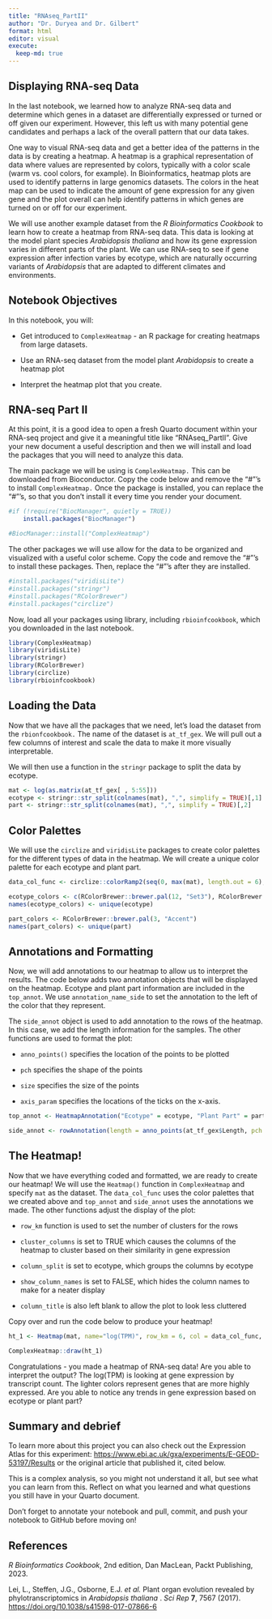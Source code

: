 ```yaml
---
title: "RNAseq_PartII"
author: "Dr. Duryea and Dr. Gilbert"
format: html
editor: visual
execute:
  keep-md: true
---
```


## Displaying RNA-seq Data

In the last notebook, we learned how to analyze RNA-seq data and determine which genes in a dataset are differentially expressed or turned or off given our experiment. However, this left us with many potential gene candidates and perhaps a lack of the overall pattern that our data takes.

One way to visual RNA-seq data and get a better idea of the patterns in the data is by creating a heatmap. A heatmap is a graphical representation of data where values are represented by colors, typically with a color scale (warm vs. cool colors, for example). In Bioinformatics, heatmap plots are used to identify patterns in large genomics datasets. The colors in the heat map can be used to indicate the amount of gene expression for any given gene and the plot overall can help identify patterns in which genes are turned on or off for our experiment.

We will use another example dataset from the *R Bioinformatics Cookbook* to learn how to create a heatmap from RNA-seq data. This data is looking at the model plant species *Arabidopsis thaliana* and how its gene expression varies in different parts of the plant. We can use RNA-seq to see if gene expression after infection varies by ecotype, which are naturally occurring variants of *Arabidopsis* that are adapted to different climates and environments.

## Notebook Objectives

In this notebook, you will:

-   Get introduced to `ComplexHeatmap` - an R package for creating heatmaps from large datasets.

-   Use an RNA-seq dataset from the model plant *Arabidopsis* to create a heatmap plot

-   Interpret the heatmap plot that you create.

## RNA-seq Part II

At this point, it is a good idea to open a fresh Quarto document within your RNA-seq project and give it a meaningful title like "RNAseq_PartII". Give your new document a useful description and then we will install and load the packages that you will need to analyze this data.

The main package we will be using is `ComplexHeatmap.` This can be downloaded from Bioconductor. Copy the code below and remove the "\#"'s to install `ComplexHeatmap.` Once the package is installed, you can replace the "\#"'s, so that you don't install it every time you render your document.

```r
#if (!require("BiocManager", quietly = TRUE))
    install.packages("BiocManager")

#BiocManager::install("ComplexHeatmap")
```

The other packages we will use allow for the data to be organized and visualized with a useful color scheme. Copy the code and remove the "\#"'s to install these packages. Then, replace the "\#"'s after they are installed.

```r
#install.packages("viridisLite")
#install.packages("stringr")
#install.packages("RColorBrewer")
#install.packages("circlize")
```

Now, load all your packages using library, including `rbioinfcookbook`, which you downloaded in the last notebook.

```r
library(ComplexHeatmap)
library(viridisLite)
library(stringr)
library(RColorBrewer)
library(circlize)
library(rbioinfcookbook)
```

## Loading the Data

Now that we have all the packages that we need, let's load the dataset from the `rbionfcookbook.` The name of the dataset is `at_tf_gex`. We will pull out a few columns of interest and scale the data to make it more visually interpretable.

We will then use a function in the `stringr` package to split the data by ecotype.

```r
mat <- log(as.matrix(at_tf_gex[ , 5:55]))
ecotype <- stringr::str_split(colnames(mat), ",", simplify = TRUE)[,1]
part <- stringr::str_split(colnames(mat), ",", simplify = TRUE)[,2]
```

## Color Palettes

We will use the `circlize` and `viridisLite` packages to create color palettes for the different types of data in the heatmap. We will create a unique color palette for each ecotype and plant part.

```r
data_col_func <- circlize::colorRamp2(seq(0, max(mat), length.out = 6), viridisLite::magma(6))

ecotype_colors <- c(RColorBrewer::brewer.pal(12, "Set3"), RColorBrewer::brewer.pal(5, "Set1"))
names(ecotype_colors) <- unique(ecotype)

part_colors <- RColorBrewer::brewer.pal(3, "Accent")
names(part_colors) <- unique(part)
```

## Annotations and Formatting

Now, we will add annotations to our heatmap to allow us to interpret the results. The code below adds two annotation objects that will be displayed on the heatmap. Ecotype and plant part information are included in the `top_annot`. We use `annotation_name_side` to set the annotation to the left of the color that they represent.

The `side_annot` object is used to add annotation to the rows of the heatmap. In this case, we add the length information for the samples. The other functions are used to format the plot:

-   `anno_points()` specifies the location of the points to be plotted

-   `pch` specifies the shape of the points

-   `size` specifies the size of the points

-   `axis_param` specifies the locations of the ticks on the x-axis.

```r
top_annot <- HeatmapAnnotation("Ecotype" = ecotype, "Plant Part" = part, col = list("Ecotype" = ecotype_colors, "Plant Part" = part_colors), annotation_name_side = "left")

side_annot <- rowAnnotation(length = anno_points(at_tf_gex$Length, pch = 16, size = unit(1, "mm"), axis_param = list(at = seq(1, max(at_tf_gex$Length), length.out = 4)),))
```

## The Heatmap!

Now that we have everything coded and formatted, we are ready to create our heatmap! We will use the `Heatmap()` function in `ComplexHeatmap` and specify `mat` as the dataset. The `data_col_func` uses the color palettes that we created above and `top_annot` and `side_annot` uses the annotations we made. The other functions adjust the display of the plot:

-    `row_km` function is used to set the number of clusters for the rows

-   `cluster_columns` is set to TRUE which causes the columns of the heatmap to cluster based on their similarity in gene expression

-   `column_split` is set to ecotype, which groups the columns by ecotype

-   `show_column_names` is set to FALSE, which hides the column names to make for a neater display

-   `column_title` is also left blank to allow the plot to look less cluttered

Copy over and run the code below to produce your heatmap!

```r
ht_1 <- Heatmap(mat, name="log(TPM)", row_km = 6, col = data_col_func, top_annotation = top_annot, right_annotation = side_annot, cluster_columns = TRUE, column_split = ecotype, show_column_names = FALSE, column_title = " ")

ComplexHeatmap::draw(ht_1)
```

Congratulations - you made a heatmap of RNA-seq data! Are you able to interpret the output? The log(TPM) is looking at gene expression by transcript count. The lighter colors represent genes that are more highly expressed. Are you able to notice any trends in gene expression based on ecotype or plant part?

## Summary and debrief

To learn more about this project you can also check out the Expression Atlas for this experiment: <https://www.ebi.ac.uk/gxa/experiments/E-GEOD-53197/Results> or the original article that published it, cited below.

This is a complex analysis, so you might not understand it all, but see what you can learn from this. Reflect on what you learned and what questions you still have in your Quarto document.

Don't forget to annotate your notebook and pull, commit, and push your notebook to GitHub before moving on!

## References

*R Bioinformatics Cookbook*, 2nd edition, Dan MacLean, Packt Publishing, 2023.

Lei, L., Steffen, J.G., Osborne, E.J. *et al.* Plant organ evolution revealed by phylotranscriptomics in *Arabidopsis thaliana* . *Sci Rep* **7**, 7567 (2017). <https://doi.org/10.1038/s41598-017-07866-6>
